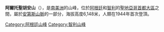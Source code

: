 {{Coord|33|28|7|S|69|48|54|W|display=title}}

'''阿爾托聖胡安山'''（{{lang-es|Cerro Alto San Juan}}），是[[南美洲|南美洲]]的山峰，位於[[阿根廷|阿根廷]]和[[智利|智利]]的[[聖地亞哥首都大區|聖地亞哥首都大區]]之間，屬於[[安第斯山脈|安第斯山脈]]的一部分，海拔高度6,148米，人類在1944年首次登頂。

{{Argentina-geo-stub}}
{{Chile-geo-stub}}
[[Category:阿根廷山峰|Category:阿根廷山峰]]
[[Category:智利山峰|Category:智利山峰]]